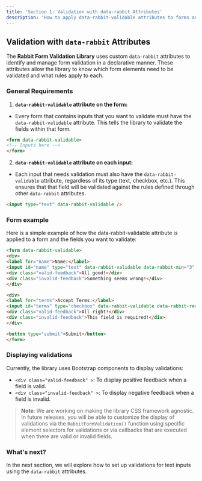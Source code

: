 ```yaml
---
title: 'Section 1: Validation with data-rabbit Attributes'
description: 'How to apply data-rabbit-validable attributes to forms and inputs'
---
```


## Validation with `data-rabbit` Attributes

The **Rabbit Form Validation Library** uses custom `data-rabbit` attributes to identify and manage form validation in a declarative manner. These attributes allow the library to know which form elements need to be validated and what rules apply to each.

### General Requirements

1. **`data-rabbit-validable` attribute on the form:**
- Every form that contains inputs that you want to validate must have the `data-rabbit-validable` attribute. This tells the library to validate the fields within that form.

```html
<form data-rabbit-validable>
<!-- Inputs here -->
</form>
```

2. **`data-rabbit-validable` attribute on each input:**
- Each input that needs validation must also have the `data-rabbit-validable` attribute, regardless of its type (text, checkbox, etc.). This ensures that that field will be validated against the rules defined through other `data-rabbit` attributes.

```html
<input type="text" data-rabbit-validable />
```

### Form example

Here is a simple example of how the data-rabbit-validable attribute is applied to a form and the fields you want to validate:

```html
<form data-rabbit-validable>
<div>
<label for="name">Name:</label>
<input id="name" type="text" data-rabbit-validable data-rabbit-min="3" data-rabbit-max="20" />
<div class="valid-feedback">All good!</div>
<div class="invalid-feedback">Something seems wrong!</div>
</div>

<div>
<label for="terms">Accept Terms:</label>
<input id="terms" type="checkbox" data-rabbit-validable data-rabbit-require />
<div class="valid-feedback">All right!</div>
<div class="invalid-feedback">This field is required!</div>
</div>

<button type="submit">Submit</button>
</form>
```

### Displaying validations

Currently, the library uses Bootstrap components to display validations:

- ```<div class="valid-feedback" >```: To display positive feedback when a field is valid.
- ```<div class="invalid-feedback" >```: To display negative feedback when a field is invalid.

> **Note**: We are working on making the library CSS framework agnostic. In future releases, you will be able to customize the display of validations via the `RabbitFormValidation()` function using specific element selectors for validations or via callbacks that are executed when there are valid or invalid fields.

### What's next?

In the next section, we will explore how to set up validations for text inputs using the `data-rabbit` attributes.